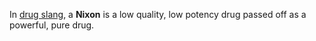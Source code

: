 In [[drug slang]], a '''Nixon''' is a low quality, low potency drug passed off as a powerful, pure drug.

{{vocab-stub}}